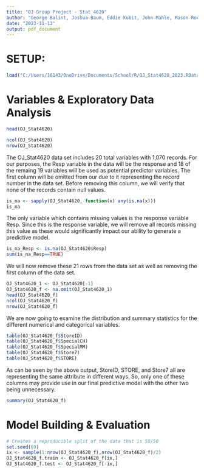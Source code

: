 ---
title: "OJ Group Project - Stat 4620"
author: "George Balint, Joshua Baum, Eddie Kubit, John Mahle, Mason Rocco"
date: "2023-11-13"
output: pdf_document
---

# SETUP:

```{r}
load("C:/Users/16143/OneDrive/Documents/School/R/OJ_Stat4620_2023.RData")
```

# Variables & Exploratory Data Analysis

```{r}
head(OJ_Stat4620)
```

```{r}
ncol(OJ_Stat4620)
nrow(OJ_Stat4620)
```

The OJ_Stat4620 data set includes 20 total variables with 1,070 records.  For our purposes, the Resp variable in the data will be the response and 18 of the remaing 19 variables will be used as potential predictor variables.  The first column will be omitted from our due to it representing the record number in the data set.  Before removing this column, we will verify that none of the records contain null values.

```{r}
is_na <- sapply(OJ_Stat4620, function(x) any(is.na(x)))
is_na
```

The only variable which contains missing values is the response variable Resp.  Since this is the response variable, we will remove all records missing this value as these would significantly impact our ability to generate a predictive model.

```{r}
is_na_Resp <- is.na(OJ_Stat4620$Resp)
sum(is_na_Resp==TRUE)
```

We will now remove these 21 rows from the data set as well as removing the first column of the data set.

```{r}
OJ_Stat4620_1 <- OJ_Stat4620[-1]
OJ_Stat4620_f <- na.omit(OJ_Stat4620_1)
head(OJ_Stat4620_f)
ncol(OJ_Stat4620_f)
nrow(OJ_Stat4620_f)
```

We are now going to examine the distribution and summary statistics for the different numerical and categorical variables.

```{r}
table(OJ_Stat4620_f$StoreID)
table(OJ_Stat4620_f$SpecialCH)
table(OJ_Stat4620_f$SpecialMM)
table(OJ_Stat4620_f$Store7)
table(OJ_Stat4620_f$STORE)
```

As can be seen by the above output, StoreID, STORE, and Store7 all are representing the same attribute in different ways. So, only one of these columns may provide use in our final predictive model with the other two being unnecessary.

```{r}
summary(OJ_Stat4620_f)
```

# Model Building & Evaluation

```{r}
# Creates a reproducible split of the data that is 50/50
set.seed(69)
ix <- sample(1:nrow(OJ_Stat4620_f),nrow(OJ_Stat4620_f)/2)
OJ_Stat4620_f.train <- OJ_Stat4620_f[ix,]
OJ_Stat4620_f.test <- OJ_Stat4620_f[-ix,]
```









